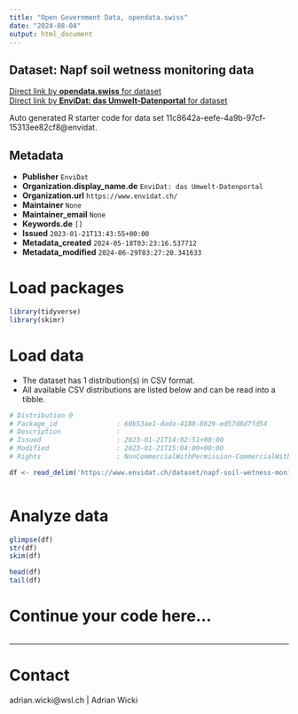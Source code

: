 ```yaml
---
title: "Open Government Data, opendata.swiss"
date: "2024-08-04"
output: html_document
---
```


## Dataset: Napf soil wetness monitoring data



[Direct link by **opendata.swiss** for dataset](https://opendata.swiss/de/dataset/napf-soil-wetness-monitoring-data)<br>
[Direct link by **EnviDat: das Umwelt-Datenportal** for dataset](https://www.envidat.ch/#/metadata/napf-soil-wetness-monitoring-data)

Auto generated R starter code for data set 11c8642a-eefe-4a9b-97cf-15313ee82cf8@envidat.

## Metadata

- **Publisher** `EnviDat`
- **Organization.display_name.de** `EnviDat: das Umwelt-Datenportal`
- **Organization.url** `https://www.envidat.ch/`
- **Maintainer** `None`
- **Maintainer_email** `None`
- **Keywords.de** `[]`
- **Issued** `2023-01-21T13:43:55+00:00`
- **Metadata_created** `2024-05-18T03:23:16.537712`
- **Metadata_modified** `2024-06-29T03:27:20.341633`


# Load packages

```r

library(tidyverse)
library(skimr)

```

# Load data

-   The dataset has 1 distribution(s) in CSV format.
-   All available CSV distributions are listed below and can be read into a tibble.

```r

# Distribution 0
# Package_id               : 60b53ae1-dada-4188-8629-ed57d8d7fd54
# Description              : 
# Issued                   : 2023-01-21T14:02:51+00:00
# Modified                 : 2023-01-21T15:04:09+00:00
# Rights                   : NonCommercialWithPermission-CommercialWithPermission-ReferenceRequired

df <- read_delim('https://www.envidat.ch/dataset/napf-soil-wetness-monitoring-data/resource/2bc3cdd4-20c5-47c1-affe-21dd45ca063b')



```

# Analyze data

```r

glimpse(df)
str(df)
skim(df)

head(df)
tail(df)

```

# Continue your code here...

```r

```

------------------------------------------------------------------------

# Contact

adrian.wicki@wsl.ch | Adrian Wicki
